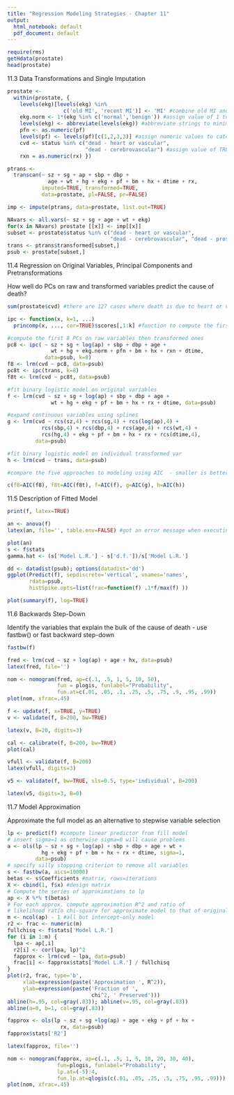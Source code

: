 ---
title: "Regression Modeling Strategies - Chapter 11"
output:
  html_notebook: default
  pdf_document: default
---


```{r}
require(rms)
getHdata(prostate)
head(prostate)
```

11.3 Data Transformations and Single Imputation

```{r}
prostate <- 
  within(prostate, {
    levels(ekg)[levels(ekg) %in%
                  c('old MI', 'recent MI')] <- 'MI' #combine old MI and recent MI in MI
    ekg.norm <- 1*(ekg %in% c('normal','benign')) #assign value of 1 to ekg.norm if ekg is normal or benign
    levels(ekg) <- abbreviate(levels(ekg)) #abbreviate strings to minimum length characters
    pfn <- as.numeric(pf)
    levels(pf) <- levels(pf)[c(1,2,3,3)] #assign numeric values to categories in pf
    cvd <- status %in% c("dead - heart or vascular",
                         "dead - cerebrovascular") #assign value of TRUE if status is dead - heart or vascular or dead - cerebrovascular
    rxn = as.numeric(rx) })

```

```{r}
ptrans <- 
  transcan(~ sz + sg + ap + sbp + dbp +
             age + wt + hg + ekg + pf + bm + hx + dtime + rx,
           imputed=TRUE, transformed=TRUE,
           data=prostate, pl=FALSE, pr=FALSE)

imp <- impute(ptrans, data=prostate, list.out=TRUE)
```

```{r}
NAvars <- all.vars(~ sz + sg + age + wt + ekg)
for(x in NAvars) prostate [[x]] <- imp[[x]]
subset <- prostate$status %in% c("dead - heart or vascular", 
                                 "dead - cerebrovascular", "dead - prostatic ca")
trans <- ptrans$transformed[subset,]
psub <- prostate[subset,]
```

11.4 Regression on Original Variables, Principal Components and Pretransformations

How well do PCs on raw and transformed variables predict the cause of death?

```{r}
sum(prostate$cvd) #there are 127 cases where death is due to heart or vascular or cerebrovascular
```

```{r}
ipc <- function(x, k=1, ...)
  princomp(x, ..., cor=TRUE)$scores[,1:k] #function to compute the first k PCs

#compute the first 8 PCs on raw variables then transformed ones
pc8 <- ipc( ~ sz + sg + log(ap) + sbp + dbp + age +
              wt + hg + ekg.norm + pfn + bm + hx + rxn + dtime, 
            data=psub, k=8)
f8 <- lrm(cvd ~ pc8, data=psub)
pc8t <- ipc(trans, k=8)
f8t <- lrm(cvd ~ pc8t, data=psub)

#fit binary logistic model on original variables
f <- lrm(cvd ~ sz + sg + log(ap) + sbp + dbp + age +
              wt + hg + ekg + pf + bm + hx + rx + dtime, data=psub)

#expand continuous variables using splines
g <- lrm(cvd ~ rcs(sz,4) + rcs(sg,4) + rcs(log(ap),4) +
           rcs(sbp,4) + rcs(dbp,4) + rcs(age,4) + rcs(wt,4) +
           rcs(hg,4) + ekg + pf + bm + hx + rx + rcs(dtime,4),
         data=psub)

#fit binary logistic model on individual transformed var
h <- lrm(cvd ~ trans, data=psub)

#compare the five approaches to modeling using AIC  - smaller is better

c(f8=AIC(f8), f8t=AIC(f8t), f=AIC(f), g=AIC(g), h=AIC(h))
```


11.5 Description of Fitted Model
```{r}
print(f, latex=TRUE)
```

```{r}
an <- anova(f)
latex(an, file='', table.env=FALSE) #got an error message when executing this code
```

```{r}
plot(an)
s <- f$stats
gamma.hat <- (s['Model L.R.'] - s['d.f.'])/s['Model L.R.']
```

```{r}
dd <- datadist(psub); options(datadist='dd')
ggplot(Predict(f), sepdiscrete='vertical', vnames='names',
       rdata=psub,
       histSpike.opts=list(frac=function(f) .1*f/max(f) ))
```

```{r}
plot(summary(f), log=TRUE)
```

11.6 Backwards Step-Down

Identify the variables that explain the bulk of the cause of death - use fastbw() or fast backward step-down 

```{r}
fastbw(f)
```

```{r}
fred <- lrm(cvd ~ sz + log(ap) + age + hx, data=psub)
latex(fred, file='')
```

```{r}
nom <- nomogram(fred, ap=c(.1, .5, 1, 5, 10, 50),
                fun = plogis, funlabel="Probability",
                fun.at=c(.01, .05, .1, .25, .5, .75, .9, .95, .99))
plot(nom, xfrac=.45)
```

```{r}
f <- update(f, x=TRUE, y=TRUE)
v <- validate(f, B=200, bw=TRUE)
```
```{r}
latex(v, B=20, digits=3)
```

```{r}
cal <- calibrate(f, B=200, bw=TRUE)
plot(cal)
```

```{r}
vfull <- validate(f, B=200)
latex(vfull, digits=3)
```

```{r}
v5 <- validate(f, bw=TRUE, sls=0.5, type='individual', B=200)
```

```{r}
latex(v5, digits=3, B=0)
```

11.7 Model Approximation

Approximate the full model as an alternative to stepwise variable selection

```{r}
lp <- predict(f) #compute linear predictor from fill model
# insert sigma=1 as otherwise sigma=0 will cause problems
a <- ols(lp ~ sz + sg + log(ap) + sbp + dbp + age + wt +
           hg + ekg + pf + bm + hx + rx + dtime, sigma=1,
         data=psub)
# specify silly stopping criterion to remove all variables
s <- fastbw(a, aics=10000)
betas <- s$Coefficients #matrix, rows=iterations
X <- cbind(1, f$x) #design matrix
# Compute the series of approximations to lp
ap <- X %*% t(betas)
# For each approx. compute approximation R^2 and ratio of
# likelihood ratio chi-square for approximate model to that of original model
m <- ncol(ap) - 1 #all but intercept-only model
r2 <- frac <- numeric(m)
fullchisq <- f$stats['Model L.R.']
for (i in 1:m) {
  lpa <- ap[,i]
  r2[i] <- cor(lpa, lp)^2
  fapprox <- lrm(cvd ~ lpa, data=psub)
  frac[i] <- fapprox$stats['Model L.R.'] / fullchisq
} 
plot(r2, frac, type='b',
     xlab=expression(paste('Approximation ', R^2)),
     ylab=expression(paste('Fraction of ',
                           chi^2, ' Preserved')))
abline(h=.95, col=gray(.83)); abline(v=.95, col=gray(.83))
abline(a=0, b=1, col=gray(.83))
```

```{r}
fapprox <- ols(lp ~ sz + sg +log(ap) + age + ekg + pf + hx +
                 rx, data=psub)
fapprox$stats['R2']
```

```{r}
latex(fapprox, file='')
```

```{r}
nom <- nomogram(fapprox, ap=c(.1, .5, 1, 5, 10, 20, 30, 40),
                fun=plogis, funlabel="Probability",
                lp.at=(-5):4,
                fun.lp.at=qlogis(c(.01, .05, .25, .5, .75, .95, .99)))
plot(nom, xfrac=.45)
```

